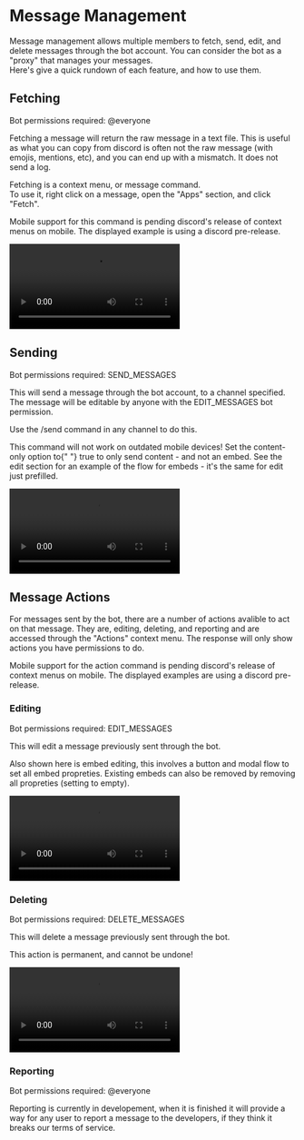 
# Message Management

Message management allows multiple members to fetch, send, edit, and delete messages through the bot account. You can consider the bot as a "proxy" that manages your messages.  
Here's give a quick rundown of each feature, and how to use them.

## Fetching

Bot permissions required: <InlineCode>@everyone</InlineCode>

Fetching a message will return the raw message in a text file. This is useful as what you can copy from discord is often not the raw message (with emojis, mentions, etc), and you can end up with a mismatch.
It does not send a log.

Fetching is a context menu, or message command.  
To use it, right click on a message, open the "Apps" section, and click "Fetch".

<Hint type="warn">
  Mobile support for this command is pending discord's release of context menus
  on mobile. The displayed example is using a discord pre-release.
</Hint>

<Video
  src="/video/docs/message-management/fetch-{theme}-{platform}"
  mobileSrc={true}
  webm={false}
/>

## Sending

Bot permissions required: <InlineCode>SEND_MESSAGES</InlineCode>

This will send a message through the bot account, to a channel specified. The message will be editable by anyone with the <InlineCode>EDIT_MESSAGES</InlineCode> bot permission.

Use the <InlineCode>/send</InlineCode> command in any channel to do this.

<Hint type="warn">This command will not work on outdated mobile devices!</Hint>
<Hint type="info">
  Set the <InlineCode>content-only</InlineCode> option to{" "}
  <InlineCode>true</InlineCode> to only send content - and not an embed. See the
  edit section for an example of the flow for embeds - it's the same for edit
  just prefilled.
</Hint>

<Video
  src="/video/docs/message-management/send-{theme}-{platform}"
  mobileSrc={true}
  webm={false}
/>

## Message Actions

For messages sent by the bot, there are a number of actions avalible to act on that message.
They are, editing, deleting, and reporting and are accessed through the "Actions" context menu.
The response will only show actions you have permissions to do.

<Hint type="warn">
  Mobile support for the action command is pending discord's release of context
  menus on mobile. The displayed examples are using a discord pre-release.
</Hint>

### Editing

Bot permissions required: <InlineCode>EDIT_MESSAGES</InlineCode>

This will edit a message previously sent through the bot.

<Hint type="info">
  Also shown here is embed editing, this involves a button and modal flow to set
  all embed propreties. Existing embeds can also be removed by removing all
  propreties (setting to empty).
</Hint>

<Video
  src="/video/docs/message-management/edit-{theme}-{platform}"
  mobileSrc={true}
  webm={false}
/>

### Deleting

Bot permissions required: <InlineCode>DELETE_MESSAGES</InlineCode>

This will delete a message previously sent through the bot.

<Hint type="warn">This action is permanent, and cannot be undone!</Hint>

<Video
  src="/video/docs/message-management/delete-{theme}-{platform}"
  mobileSrc={true}
  webm={false}
/>

### Reporting

Bot permissions required: <InlineCode>@everyone</InlineCode>

Reporting is currently in developement, when it is finished it will provide a way
for any user to report a message to the developers, if they think it breaks our terms of service.
